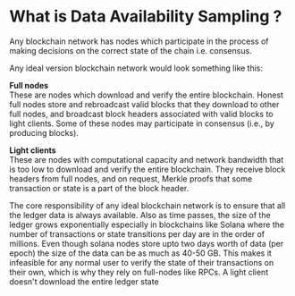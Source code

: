 # What is Data Availability Sampling ?

Any blockchain network has nodes which participate in the process of making decisions on the correct state of the chain i.e. consensus.

Any ideal version blockchain network would look something like this:

**Full nodes** <br/>
These are nodes which download and verify the entire blockchain.
Honest full nodes store and rebroadcast valid blocks that they download to
other full nodes, and broadcast block headers associated with valid blocks
to light clients. Some of these nodes may participate in consensus (i.e., by
producing blocks).

**Light clients** <br/>
These are nodes with computational capacity and network
bandwidth that is too low to download and verify the entire blockchain.
They receive block headers from full nodes, and on request, Merkle proofs
that some transaction or state is a part of the block header.

The core responsibility of any ideal blockchain network is to ensure that all the ledger data is always available. Also as time passes, the size of the ledger grows exponentially especially in blockchains like Solana where the number of transactions or state transitions per day are in the order of millions. Even though solana nodes store upto two days worth of data (per epoch) the size of the data can be as much as 40-50 GB. This makes it infeasible for any normal user to verify the state of their transactions on their own, which is why they rely on full-nodes like RPCs.
A light client doesn't download the entire ledger state
